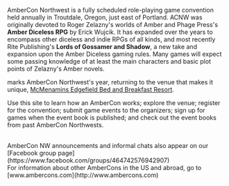 
AmberCon Northwest is a fully scheduled role-playing game convention held annually in Troutdale, Oregon, just
east of Portland. ACNW was originally devoted to Roger Zelazny's worlds of Amber and Phage Press's
**Amber Diceless RPG** by Erick Wujcik. It has expanded over the years to encompass other diceless and indie
RPGs of all kinds, and most recently Rite Publishing's **Lords of Gossamer and Shadow**, a new take and
expansion upon the Amber Diceless gaming rules. Many games will expect some passing knowledge of at least the main
characters and basic plot points of Zelazny's Amber novels.

<ConventionYear /> marks AmberCon Northwest's <AcnwOrdinal /> year, returning to the venue that makes it unique,
[McMenamins Edgefield Bed and Breakfast Resort](https://www.mcmenamins.com/edgefield).

Use this site to learn how an AmberCon works; explore the venue; register for the convention; submit game events
to the organizers; sign up for games when the event book is published; and check out the event books from past
AmberCon Northwests.

<br />
AmberCon NW announcements and informal chats also appear on our [Facebook group page](https://www.facebook.com/groups/464742576942907)

<br />
For information about other AmberCons in the US and abroad, go to [www.ambercons.com](http://www.ambercons.com)
